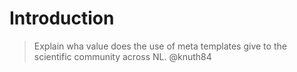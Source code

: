 # Introduction

> Explain wha value does the use of meta templates give to the scientific community across NL. @knuth84
